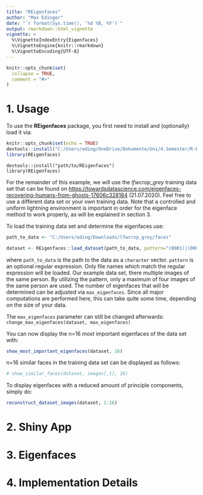 ```yaml
---
title: "REigenfaces"
author: "Max Edinger"
date: "`r format(Sys.time(), '%d %B, %Y')`"
output: rmarkdown::html_vignette
vignette: >
  %\VignetteIndexEntry{Eigenfaces}
  %\VignetteEngine{knitr::rmarkdown}
  %\VignetteEncoding{UTF-8}
---
```


```r
knitr::opts_chunk$set(
  collapse = TRUE,
  comment = "#>"
)
```

# 1. Usage

To use the **REigenfaces** package, you first need to install and (optionally) load it via:
```r
knitr::opts_chunk$set(echo = TRUE)
devtools::install("C:/Users/eding/OneDrive/Dokumente/Uni/4.Semester/R-Kurs/REigenfaces")
library(REigenfaces)
```

`devtools::install("path/to/REigenfaces")`  
`library(REigenfaces)`

For the remainder of this example, we will use the *lfwcrop_grey* training data set that can be found on <https://towardsdatascience.com/eigenfaces-recovering-humans-from-ghosts-17606c328184> (21.07.2020). Feel free to use a different data set or your own training data. Note that a controlled and uniform lightning environment is important in order for the eigenface method to work properly, as will be explained in section 3.  
  
To load the training data set and determine the eigenfaces use:
```r
path_to_data <- "C:/Users/eding/Downloads/lfwcrop_grey/faces"
```

```r
dataset <- REigenfaces::load_dataset(path_to_data, pattern="(0001)|(0002)|(0003)|(0004)", max_eigenfaces=100L)
```
where `path_to_data` is the path to the data as a `character` vector. `pattern` is an optional regular expression. Only file names which match the regular expression will be loaded. Our example data set, there multiple images of the same person. By utilizing the pattern, only a maximum of four images of the same person are used. The number of eigenfaces that will be determined can be adjusted via `max_eigenfaces`. Since all major computations are performed here, this can take quite some time, depending on the size of your data.

The `max_eigenfaces` parameter can still be changed afterwards:
`change_max_eigenfaces(dataset, max_eigenfaces)`

  
You can now display the n=16 most important eigenfaces of the data set with:
```r
show_most_important_eigenfaces(dataset, 16)
```

n=16 similar faces in the training data set can be displayed as follows:
```r
# show_similar_faces(dataset, images[,1], 16)
```

To display eigenfaces with a reduced amount of principle components, simply do:
```r
reconstruct_dataset_images(dataset, 1:16)
```

# 2. Shiny App

# 3. Eigenfaces

# 4. Implementation Details
